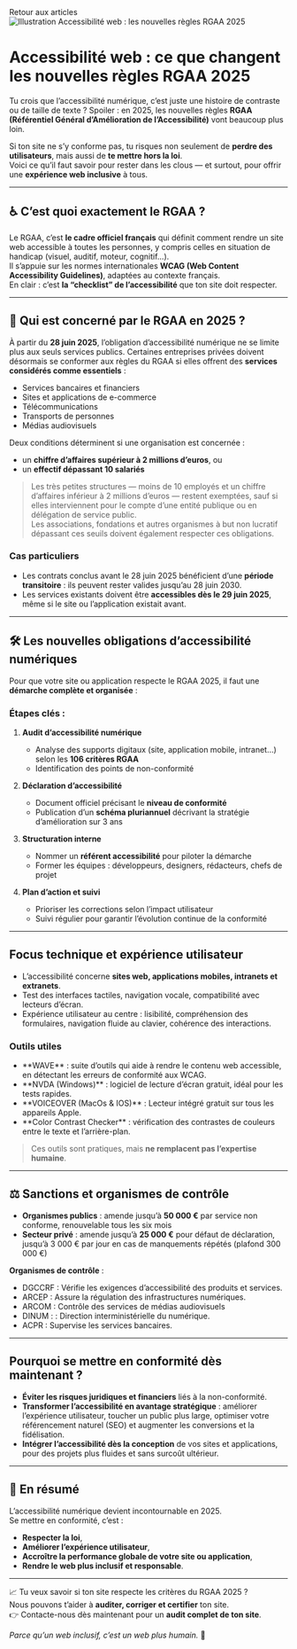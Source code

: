 
<MdxLayout>

<Link data-link="link" href="https://www.webcreatis.fr/blog" className="buttonAction">
    Retour aux articles
</Link>

<div className="w-full h-28 flex justify-center my-8">
<Image 
  src="/images/thumbnails/accessibilite-web-rgaa-2025.webp" 
  alt="Illustration Accessibilité web : les nouvelles règles RGAA 2025" 
  width={1300} 
  height={300} 
  className='w-full object-cover rounded-lg'
/>
</div>

# Accessibilité web : ce que changent les nouvelles règles RGAA 2025  

Tu crois que l’accessibilité numérique, c’est juste une histoire de contraste ou de taille de texte ? 
Spoiler : en 2025, les nouvelles règles <Link data-link="link" href="https://accessibilite.numerique.gouv.fr/" className="buttonAction">**RGAA (Référentiel Général d’Amélioration de l’Accessibilité)** </Link>vont beaucoup plus loin.  

Si ton site ne s’y conforme pas, tu risques non seulement de **perdre des utilisateurs**, mais aussi de **te mettre hors la loi**.  
Voici ce qu’il faut savoir pour rester dans les clous — et surtout, pour offrir une **expérience web inclusive** à tous.  

---

## ♿ C’est quoi exactement le RGAA ?  

Le RGAA, c’est **le cadre officiel français** qui définit comment rendre un site web accessible à toutes les personnes, y compris celles en situation de handicap (visuel, auditif, moteur, cognitif…).  
Il s’appuie sur les normes internationales **WCAG (Web Content Accessibility Guidelines)**, adaptées au contexte français.  
En clair : c’est **la “checklist” de l’accessibilité** que ton site doit respecter.  

---

## 🚨 Qui est concerné par le RGAA en 2025 ?  

À partir du **28 juin 2025**, l’obligation d’accessibilité numérique ne se limite plus aux seuls services publics. Certaines entreprises privées doivent désormais se conformer aux règles du RGAA si elles offrent des **services considérés comme essentiels** :  

- Services bancaires et financiers  
- Sites et applications de e-commerce  
- Télécommunications  
- Transports de personnes  
- Médias audiovisuels  

Deux conditions déterminent si une organisation est concernée :  

- un **chiffre d’affaires supérieur à 2 millions d’euros**, ou  
- un **effectif dépassant 10 salariés**  

> Les très petites structures — moins de 10 employés et un chiffre d’affaires inférieur à 2 millions d’euros — restent exemptées, sauf si elles interviennent pour le compte d’une entité publique ou en délégation de service public.  
> Les associations, fondations et autres organismes à but non lucratif dépassant ces seuils doivent également respecter ces obligations.

### Cas particuliers
- Les contrats conclus avant le 28 juin 2025 bénéficient d’une **période transitoire** : ils peuvent rester valides jusqu’au 28 juin 2030.  
- Les services existants doivent être **accessibles dès le 29 juin 2025**, même si le site ou l’application existait avant.  

---

## 🛠 Les nouvelles obligations d’accessibilité numériques  

Pour que votre site ou application respecte le RGAA 2025, il faut une **démarche complète et organisée** :  

### Étapes clés :  
1. **Audit d’accessibilité numérique**  
   - Analyse des supports digitaux (site, application mobile, intranet…) selon les **106 critères RGAA**  
   - Identification des points de non-conformité  

2. **Déclaration d’accessibilité**  
   - Document officiel précisant le **niveau de conformité**  
   - Publication d’un **schéma pluriannuel** décrivant la stratégie d’amélioration sur 3 ans  

3. **Structuration interne**  
   - Nommer un **référent accessibilité** pour piloter la démarche  
   - Former les équipes : développeurs, designers, rédacteurs, chefs de projet  

4. **Plan d’action et suivi**  
   - Prioriser les corrections selon l’impact utilisateur  
   - Suivi régulier pour garantir l’évolution continue de la conformité  

---

## Focus technique et expérience utilisateur  

- L’accessibilité concerne **sites web, applications mobiles, intranets et extranets**.  
- Test des interfaces tactiles, navigation vocale, compatibilité avec lecteurs d’écran.  
- Expérience utilisateur au centre : lisibilité, compréhension des formulaires, navigation fluide au clavier, cohérence des interactions.  

### Outils utiles  
- <Link href={'https://wave.webaim.org/'} data-link="link" className="buttonAction text-green font-bold hover:underline">**WAVE**</Link> : suite d’outils qui aide à rendre le contenu web accessible, en détectant les erreurs de conformité aux WCAG.
- <Link href={'https://www.nvda.fr/'} data-link="link" className="buttonAction text-green font-bold hover:underline">**NVDA (Windows)**</Link> : logiciel de lecture d’écran gratuit, idéal pour les tests rapides.
- <Link href={'https://support.apple.com/fr-fr/guide/voiceover/welcome/mac'} data-link="link" className="buttonAction text-green font-bold hover:underline">**VOICEOVER (MacOs & IOS)**</Link> : Lecteur intégré gratuit sur tous les appareils Apple.
- <Link href={'https://coolors.co/contrast-checker/112a46-acc8e5'} data-link="link" className="buttonAction text-green font-bold hover:underline">**Color Contrast Checker**</Link> : vérification des contrastes de couleurs entre le texte et l’arrière-plan. 

> Ces outils sont pratiques, mais **ne remplacent pas l’expertise humaine**.  

---

## ⚖️ Sanctions et organismes de contrôle  

- **Organismes publics** : amende jusqu’à **50 000 €** par service non conforme, renouvelable tous les six mois  
- **Secteur privé** : amende jusqu’à **25 000 €** pour défaut de déclaration, jusqu’à 3 000 € par jour en cas de manquements répétés (plafond 300 000 €)  

**Organismes de contrôle** :  
- <Link href={'https://www.economie.gouv.fr/dgccrf'} data-link="link" className="buttonAction text-green font-bold hover:underline">DGCCRF</Link> : Vérifie les exigences d’accessibilité des produits et services. 
- <Link href={'https://www.arcep.fr/'} data-link="link" className="buttonAction text-green font-bold hover:underline">ARCEP</Link> : Assure la régulation des infrastructures numériques.  
- <Link href={'https://www.arcom.fr/'} data-link="link" className="buttonAction text-green font-bold hover:underline">ARCOM</Link> : Contrôle des services de médias audiovisuels  
- <Link href={'https://www.numerique.gouv.fr/numerique-etat/dinum/'} data-link="link" className="buttonAction text-green font-bold hover:underline">DINUM</Link> : : Direction interministérielle du numérique.
- <Link href={'https://acpr.banque-france.fr/fr'} data-link="link" className="buttonAction text-green font-bold hover:underline">ACPR</Link> : Supervise les services bancaires.

---

## Pourquoi se mettre en conformité dès maintenant ?   

- **Éviter les risques juridiques et financiers** liés à la non-conformité.  
- **Transformer l’accessibilité en avantage stratégique** : améliorer l’expérience utilisateur, toucher un public plus large, optimiser votre référencement naturel (SEO) et augmenter les conversions et la fidélisation.  
- **Intégrer l’accessibilité dès la conception** de vos sites et applications, pour des projets plus fluides et sans surcoût ultérieur.    

---

## 💬 En résumé  

L’accessibilité numérique devient incontournable en 2025.  
Se mettre en conformité, c’est :  
- **Respecter la loi**,  
- **Améliorer l’expérience utilisateur**,  
- **Accroître la performance globale de votre site ou application**,  
- **Rendre le web plus inclusif et responsable**.  

---

📈 Tu veux savoir si ton site respecte les critères du RGAA 2025 ?  
Nous pouvons t’aider à **auditer, corriger et certifier** ton site.  
👉 <Link href="/contact" data-link="link" className="buttonAction text-green font-bold hover:underline">Contacte-nous</Link> dès maintenant pour un **audit complet de ton site**.  

*Parce qu’un web inclusif, c’est un web plus humain.* 💚  

</MdxLayout>
